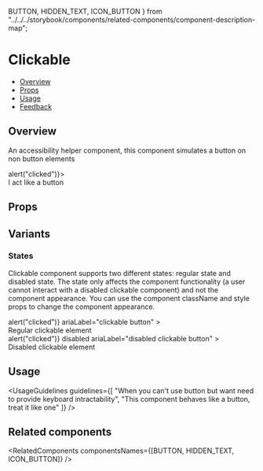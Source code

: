   BUTTON,
  HIDDEN_TEXT,
  ICON_BUTTON
} from "../../../storybook/components/related-components/component-description-map";

<Meta title="Accessibility/Clickable" component={Clickable} />

# Clickable

- [Overview](#overview)
- [Props](#props)
- [Usage](#usage)
- [Feedback](#feedback)

## Overview

An accessibility helper component, this component simulates a button on non button elements

<Canvas>
  <Story name="Overview">
    <Clickable className="monday-story-clickable_first-element" onClick={() => alert("clicked")}>
      <div>I act like a button</div>
    </Clickable>
  </Story>
</Canvas>

## Props

<ArgsTable of={Clickable} />

## Variants

### States

Clickable component supports two different states: regular state and disabled state.
The state only affects the component functionality (a user cannot interact with a disabled clickable component) and not the component appearance.
You can use the component className and style props to change the component appearance.

<Canvas>
  <Story name="States" play={statesPlaySuite}>
    <Flex gap={Flex.gaps.MEDIUM}>
      <Clickable
        className="monday-story-clickable_first-element"
        onClick={() => alert("clicked")}
        ariaLabel="clickable button"
      >
        <div>Regular clickable element</div>
      </Clickable>
      <Clickable
        className="monday-story-clickable_disabled-element"
        onClick={() => alert("clicked")}
        disabled
        ariaLabel="disabled clickable button"
      >
        <div>Disabled clickable element</div>
      </Clickable>
    </Flex>
  </Story>
</Canvas>

## Usage

<UsageGuidelines
  guidelines={[
    "When you can't use button but want need to provide keyboard intractability",
    "This component behaves like a button, treat it like one"
  ]}
/>

## Related components

<RelatedComponents componentsNames={[BUTTON, HIDDEN_TEXT, ICON_BUTTON]} />
